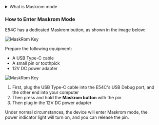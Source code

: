 <details>
  <summary>What is Maskrom mode</summary>

Maskrom mode, also known as Loader mode, is a special boot mode generally used for recovering or repairing problematic devices. This mode allows users to interact directly with the device's hardware without going through the operating system. In Maskrom mode, users can communicate with the device via a computer or other devices and execute a series of commands to resolve device issues.

    # On MacOS:

    Result after executing lsusb
    Output:Bus 000 Device 004: ID 2207:350b Fuzhou Rockchip Electronics Co., Ltd. Composite Device

    # On Linux:

    Result after executing lsusb
    Output:Bus 001 Device 030: ID 2207:350b Fuzhou Rockchip Electronics Company

    # On Windows:

    Open RKDevTool, and you will see the device is in "Found One MASKROM Device" status.

</details>

### How to Enter Maskrom Mode

E54C has a dedicated Maskrom button, as shown in the image below:

![MaskRom Key](/img/e/e54c/e54c-maskrom-key-press.webp)

Prepare the following equipment:

- A USB Type-C cable
- A small pin or toothpick
- 12V DC power adapter

![MaskRom Key](/img/e/e54c/e54c-maskrom123.webp)

1. First, plug the USB Type-C cable into the E54C's USB Debug port, and the other end into your computer
2. Then press and hold the **Maskrom button** with the pin
3. Then plug in the 12V DC power adapter

Under normal circumstances, the device will enter Maskrom mode, the power indicator light will turn on, and you can release the pin.

